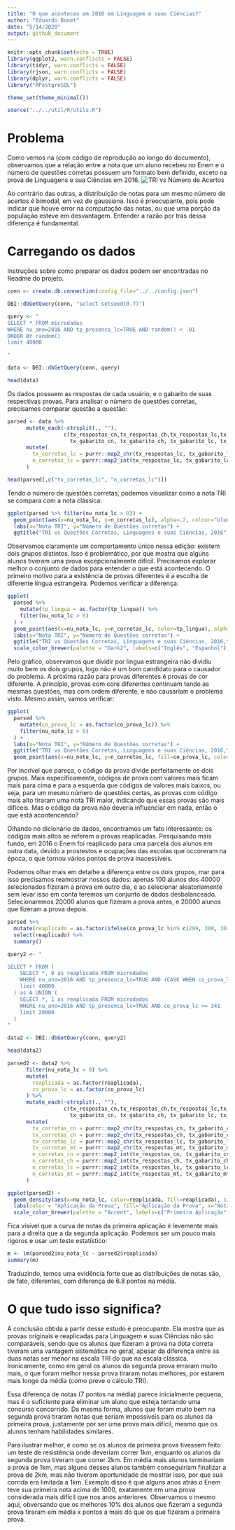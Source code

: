 ```yaml
---
title: "O que aconteceu em 2016 em Linguagem e suas Ciências?"
author: "Eduardo Bonet"
date: "5/14/2020"
output: github_document
---
```


```r
knitr::opts_chunk$set(echo = TRUE)
library(ggplot2, warn.conflicts = FALSE)
library(tidyr, warn.conflicts = FALSE)
library(rjson, warn.conflicts = FALSE)
library(dplyr, warn.conflicts = FALSE)
library("RPostgreSQL")

theme_set(theme_minimal())

source("../../util/R/utils.R")

```

# Problema

Como vemos na  (com código de reprodução ao longo do documento), observamos que a relação entre a nota que um aluno recebeu no Enem e o número de questões corretas possuem um formato bem definido, exceto na prova de Linguagens e sua Ciências em 2016. 
![TRI vs Número de Acertos](https://user-images.githubusercontent.com/3444559/83645789-295e5b00-a5b3-11ea-9fd0-aca50169b106.png)


Ao contrário das outras, a distribuição de notas para um mesmo número de acertos é bimodal, em vez de gaussiana. Isso é preocupante, pois pode indicar que houve error na computação das notas, ou que uma porção da população esteve em desvantagem. Entender a razão por trás dessa diferença é fundamental.

# Carregando os dados

Instruções sobre como preparar os dados podem ser encontradas no Readme do projeto.

```r

conn <- create.db.connection(config_file="../../config.json")

DBI::dbGetQuery(conn, "select setseed(0.7)")

query <- "
SELECT * FROM microdados
WHERE nu_ano=2016 AND tp_presenca_lc=TRUE AND random() < .01
ORDER BY random()
limit 40000

"

data <- DBI::dbGetQuery(conn, query)

head(data)
```

Os dados possuem as respostas de cada usuário, e o gabarito de suas respectivas provas. Para analisar o número de questões corretas, precisamos comparar questão a questão:


```r
parsed <- data %>%
      mutate_each(~strsplit(., ""), 
                  c(tx_respostas_cn,tx_respostas_ch,tx_respostas_lc,tx_respostas_mt, 
                    tx_gabarito_cn, tx_gabarito_ch, tx_gabarito_lc, tx_gabarito_mt)) %>%
      mutate(
        tx_corretas_lc = purrr::map2_chr(tx_respostas_lc, tx_gabarito_lc, ~paste0((.x == .y)*1, collapse = "")),
        n_corretas_lc = purrr::map2_int(tx_respostas_lc, tx_gabarito_lc, ~sum((.x == .y)))
      )
```

```r
head(parsed[,c("tx_corretas_lc", "n_corretas_lc")])
```

Tendo o número de questões corretas, podemos visualizar como a nota TRI se compara com a nota clássica:

```r
ggplot(parsed %>% filter(nu_nota_lc > 0)) +
  geom_point(aes(x=nu_nota_lc, y=n_corretas_lc), alpha=.2, colour="blue") +
  labs(x="Nota TRI", y="Número de Questões corretas") +
  ggtitle("TRI vs Questões Corretas, Linguagens e suas Ciências, 2016")
```

Observamos claramente um comportamento único nessa edição: existem dois grupos distintos. Isso é problemático, por que mostra que alguns alunos tiveram uma prova excepcionalmente difícil. Precisamos explorar melhor o conjunto de dados para entender o que está acontecendo. O primeiro motivo para a existência de provas diferentes é a escolha de diferente língua estrangeira. Podemos verificar a diferença:

```r
ggplot(
  parsed %>% 
    mutate(tp_lingua = as.factor(tp_lingua)) %>%
    filter(nu_nota_lc > 0)
  ) +
  geom_point(aes(x=nu_nota_lc, y=n_corretas_lc, color=tp_lingua), alpha=.2) + 
  labs(x="Nota TRI", y="Número de Questões corretas") +
  ggtitle("TRI vs Questões Corretas, Linguagens e suas Ciências, 2016,\npor Lingua Estrangeira") + 
  scale_color_brewer(palette = "Dark2", labels=c("Inglês", "Espanhol"), aesthetics = "colour" )
```

Pelo gráfico, observamos que dividir por língua estrangeira não dividiu muito bem os dois grupos, logo não é um bom candidato para o causador do problema. A próxima razão para provas diferentes é provas de cor diferente. A princípio, provas com core diferentes continuam tendo as mesmas questões, mas com ordem diferente, e não causariam o problema visto. Mesmo assim, vamos verificar:

```r
ggplot(
  parsed %>% 
    mutate(co_prova_lc = as.factor(co_prova_lc)) %>%
    filter(nu_nota_lc > 0)
  ) + 
  labs(x="Nota TRI", y="Número de Questões corretas") +
  ggtitle("TRI vs Questões Corretas, Linguagens e suas Ciências, 2016,\npor Código de Prova") + 
  geom_point(aes(x=nu_nota_lc, y=n_corretas_lc, fill=co_prova_lc, color=co_prova_lc), alpha=.2)
```


Por incrível que pareça, o código da prova divide perfeitamente os dois grupos. Mais especificamente, códigos de prova com valores mais ficam mais para cima e para a esquerda que códigos de valores mais baixos, ou seja, para um mesmo número de questões certas, as provas com código mais alto tiraram uma nota TRI maior, indicando que essas provas são mais difíceis. Mas o código da prova não deveria influenciar em nada, então o que está acontencendo?

Olhando no dicionário de dados, encontramos um fato interessante: os códigos mais altos se referem a provas reaplicadas. Pesquisando mais fundo, em 2016 o Enem foi reaplicado para uma parcela dos alunos em outra data, devido a prostestos e ocupações das escolas que occoreram na época, o que tornou vários pontos de prova inacessíveis. 

Podemos olhar mais em detalhe a diferença entre os dois grupos, mar para isso precisamos reamostrar nossos dados: apenas 100 alunos dos 40000 selecionados fizeram a prova em outro dia, e ao selecionar aleatoriamente sem levar isso em conta teremos um conjunto de dados desbalanceado. Selecionaremos 20000 alunos que fizeram a prova antes, e 20000 alunos que fizeram a prova depois.

```r
parsed %>% 
  mutate(reaplicado = as.factor(ifelse(co_prova_lc %in% c(299, 300, 301, 302), 0, 1))) %>%
  select(reaplicado) %>%
  summary()

```


```r
query2 <- "

SELECT * FROM (
    SELECT *, 0 as reaplicada FROM microdados
    WHERE nu_ano=2016 AND tp_presenca_lc=TRUE AND (CASE WHEN co_prova_lc < 341 THEN random() <.4 ELSE FALSE END) 
    limit 40000
  ) as A UNION (
    SELECT *, 1 as reaplicada FROM microdados
    WHERE nu_ano=2016 AND tp_presenca_lc=TRUE AND co_prova_lc >= 341
    limit 20000
  )
"

data2 <- DBI::dbGetQuery(conn, query2)

```

```r
head(data2)
```

```r
parsed2 <- data2 %>%
      filter(nu_nota_lc > 0) %>%
      mutate(
        reaplicada = as.factor(reaplicada),
        co_prova_lc = as.factor(co_prova_lc)
      ) %>%
      mutate_each(~strsplit(., ""), 
                  c(tx_respostas_cn,tx_respostas_ch,tx_respostas_lc,tx_respostas_mt, 
                    tx_gabarito_cn, tx_gabarito_ch, tx_gabarito_lc, tx_gabarito_mt)) %>%
      mutate(
        tx_corretas_cn = purrr::map2_chr(tx_respostas_cn, tx_gabarito_cn, ~paste0((.x == .y)*1, collapse = "")),
        tx_corretas_ch = purrr::map2_chr(tx_respostas_ch, tx_gabarito_ch, ~paste0((.x == .y)*1, collapse = "")),
        tx_corretas_lc = purrr::map2_chr(tx_respostas_lc, tx_gabarito_lc, ~paste0((.x == .y)*1, collapse = "")),
        tx_corretas_mt = purrr::map2_chr(tx_respostas_mt, tx_gabarito_mt, ~paste0((.x == .y)*1, collapse = "")),
        n_corretas_cn = purrr::map2_int(tx_respostas_cn, tx_gabarito_cn, ~sum((.x == .y))),
        n_corretas_ch = purrr::map2_int(tx_respostas_ch, tx_gabarito_ch, ~sum((.x == .y))),
        n_corretas_lc = purrr::map2_int(tx_respostas_lc, tx_gabarito_lc, ~sum((.x == .y))),
        n_corretas_mt = purrr::map2_int(tx_respostas_mt, tx_gabarito_mt, ~sum((.x == .y)))
      )


```


```r


ggplot(parsed2) +
  geom_density(aes(x=nu_nota_lc, color=reaplicada, fill=reaplicada), size=1, alpha=.3) + 
  labs(color = "Aplicação da Prova", fill="Aplicação da Prova", x="Nota ENEM", y="") +
  scale_color_brewer(palette = "Accent", labels=c("Primeira Aplicação", "Segunda Aplicação"), aesthetics = c("colour", "fill") )

```

Fica visível que a curva de notas da primeira aplicação é levemente mais para a direita que a da segunda aplicação. Podemos ser um pouco mais rigoros e usar um teste estatístico:

```r

m <- lm(parsed2$nu_nota_lc ~ parsed2$reaplicada)
summary(m)
```

Traduzindo, temos uma evidência forte que as distribuições de notas são, de fato, diferentes, com diferença de 6.8 pontos na média.

# O que tudo isso significa?

A conclusão obtida a partir desse estudo é preocupante. Ela mostra que as provas originais e reaplicadas para Linguagem e suas Ciências não são comparáveis, sendo que os alunos que fizeram a prova na dota correta tiveram uma vantagem sistemática no geral, apesar da diferença entre as duas notas ser menor na escala TRI do que na escala clássica. Ironicamente, como em geral os alunos da segunda prova erraram muito mais, o que foram melhor nessa prova tiraram notas melhores, por estarem mais longe da média (como preve o cálculo TRI).

Essa diferença de notas (7 pontos na média) parece inicialmente pequena, mas é o suficiente para eliminar um aluno que esteja tentando uma concurso concorrido. Da mesma forma, alunos que foram muito bem na segunda prova tiraram notas que seriam impossíveis para os alunos da primeira prova, justamente por ser uma prova mais difícil, mesmo que os alunos tenham habilidades similares. 

Para ilustrar melhor, é como se os alunos da primeira prova tivessem feito um teste de resistência onde deveriam correr 1km, enquanto os alunos da segunda prova tiveram que correr 2km. Em média mais alunos terminariam a prova de 1km, mas alguns desses alunos também conseguiriam finalizar a prova de 2km, mas não tiveram oportunidade de mostrar isso, por que sua corrida era limitada a 1km. Exemplo disso é que alguns anos atrás o Enem teve sua primeira nota acima de 1000, exatamente em uma prova considerada mais difícil que nos anos anteriores. Observamos o mesmo aqui, obversando que os melhores 10% dos alunos que fizeram a segunda prova tiraram em média x pontos a mais do que os que fizeram a primeira prova.


